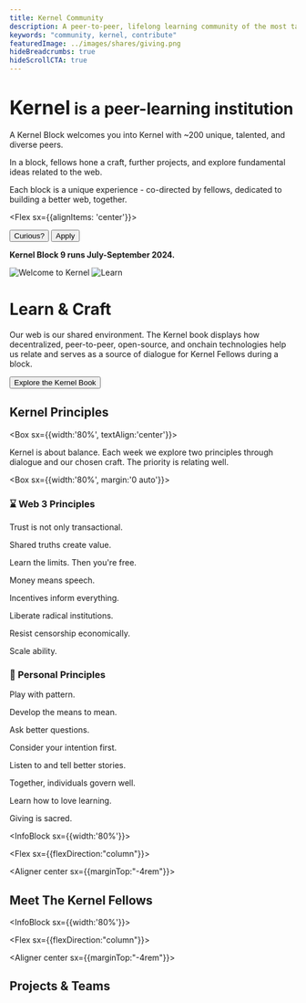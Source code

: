 ```yaml
---
title: Kernel Community
description: A peer-to-peer, lifelong learning community of the most talented individuals in web3
keywords: "community, kernel, contribute"
featuredImage: ../images/shares/giving.png
hideBreadcrumbs: true
hideScrollCTA: true
---
```


<InfoBlock>

<Box>

# <span style="font-size:larger;">Kernel</span> is a peer-learning institution

A Kernel Block welcomes you into Kernel with ~200 unique, talented, and diverse peers.

In a block, fellows hone a craft, further projects, and explore fundamental ideas related to the web.

Each block is a unique experience - co-directed by fellows, dedicated to building a better web, together.

<Flex sx={{alignItems: 'center'}}>

  <Button to='/start/' secondary inline>
    Curious?
  </Button>

  <Button to='https://apply.kernel.community' inline>
    Apply
  </Button>

</Flex>

**Kernel Block 9 runs July-September 2024.**

</Box>

<Image src="/images/kernel_lp.png" title="Welcome to Kernel" />

</InfoBlock>

<InfoBlock>

<Image src="/images/kernel_learn.png" title="Learn" />

<Box>

# Learn & Craft

Our web is our shared environment. The Kernel book displays how decentralized, peer-to-peer, open-source, and onchain technologies help us relate and serves as a source of dialogue for Kernel Fellows during a block.

<Button to="/start/">Explore the Kernel Book</Button>

</Box>

</InfoBlock>


<Aligner center>

## Kernel Principles

</Aligner>

<Aligner center>

<Box sx={{width:'80%', textAlign:'center'}}>

Kernel is about balance. Each week we explore two principles through dialogue and our chosen craft. The priority is relating well.

</Box>

</Aligner>

<Box sx={{width:'80%', margin:'0 auto'}}>

<Column>

<Box>

### ⌛️ Web 3 Principles

<Process>

Trust is not only transactional.

Shared truths create value.

Learn the limits. Then you're free.

Money means speech.

Incentives inform everything.

Liberate radical institutions.

Resist censorship economically.

Scale ability.

</Process>

</Box>

<Box>

### 🌈 Personal Principles

<Process>

Play with pattern.

Develop the means to mean.

Ask better questions.

Consider your intention first.

Listen to and tell better stories.

Together, individuals govern well.

Learn how to love learning.

Giving is sacred.

</Process>

</Box>

</Column>

</Box>


<InfoBlock sx={{width:'80%'}}>

<Flex sx={{flexDirection:"column"}}>

<Aligner center sx={{marginTop:"-4rem"}}>

## Meet The Kernel Fellows

</Aligner>

</Flex>

</InfoBlock>

<Aligner center>

<Fellows />

</Aligner>


<InfoBlock sx={{width:'80%'}}>

<Flex sx={{flexDirection:"column"}}>

<Aligner center sx={{marginTop:"-4rem"}}>

## Projects & Teams

</Aligner>

</Flex>

</InfoBlock>

<Aligner center>

<Projects />

</Aligner>